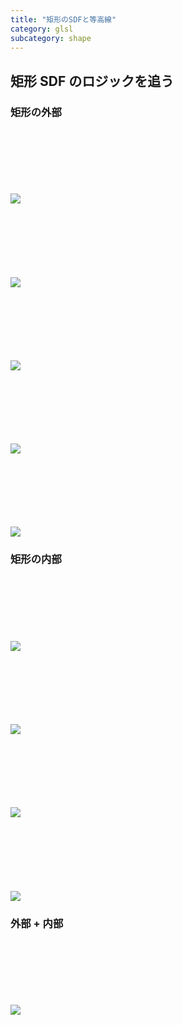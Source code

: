 ```yaml
---
title: "矩形のSDFと等高線"
category: glsl
subcategory: shape
---
```



<Canvas />

## 矩形 SDF のロジックを追う

### 矩形の外部

```glsl
// centerを中心とした、center + distを頂点とする矩形
float rect(vec2 xy, vec2 center, vec2 dist) {
  // xyを中心からの距離に変換
  vec2 point = abs(xy - center);
  return length(point);
}
```

![](/webgl-practice-ground/articles/sdf-rect-bg/01.png)

```glsl
// centerを中心とした、center + distを頂点とする矩形
float rect(vec2 xy, vec2 center, vec2 dist) {
  // xyを中心からの距離に変換
  vec2 point = abs(xy - center);
  return length(point - dist);
}
```

![](/webgl-practice-ground/articles/sdf-rect-bg/02.png)

```glsl
// centerを中心とした、center + distを頂点とする矩形
float rect(vec2 xy, vec2 center, vec2 dist) {
  // xyを中心からの距離に変換
  vec2 point = abs(xy - center);
  return max(point - dist, vec2(0.0)).x;
}
```

![](/webgl-practice-ground/articles/sdf-rect-bg/03.png)

```glsl
// centerを中心とした、center + distを頂点とする矩形
float rect(vec2 xy, vec2 center, vec2 dist) {
  // xyを中心からの距離に変換
  vec2 point = abs(xy - center);
  return max(point - dist, vec2(0.0)).y;
}
```

![](/webgl-practice-ground/articles/sdf-rect-bg/04.png)

```glsl
// centerを中心とした、center + distを頂点とする矩形
float rect(vec2 xy, vec2 center, vec2 dist) {
  // xyを中心からの距離に変換
  vec2 point = abs(xy - center);
  return length(max(point - dist, vec2(0.0)));
}
```

![](/webgl-practice-ground/articles/sdf-rect-bg/05.png)

### 矩形の内部

```glsl
// centerを中心とした、center + distを頂点とする矩形
float rect(vec2 xy, vec2 center, vec2 dist) {
  // xyを中心からの距離に変換
  vec2 point = abs(xy - center);
  return point.x - dist.x;
}
```

![](/webgl-practice-ground/articles/sdf-rect-bg/06.png)

```glsl
// centerを中心とした、center + distを頂点とする矩形
float rect(vec2 xy, vec2 center, vec2 dist) {
  // xyを中心からの距離に変換
  vec2 point = abs(xy - center);
  return point.y - dist.y;
}
```

![](/webgl-practice-ground/articles/sdf-rect-bg/07.png)

```glsl
// centerを中心とした、center + distを頂点とする矩形
float rect(vec2 xy, vec2 center, vec2 dist) {
  // xyを中心からの距離に変換
  vec2 point = abs(xy - center);
  return max(point.x - dist.x, point.y - dist.y);
}
```

![](/webgl-practice-ground/articles/sdf-rect-bg/08.png)

```glsl
// centerを中心とした、center + distを頂点とする矩形
float rect(vec2 xy, vec2 center, vec2 dist) {
  // xyを中心からの距離に変換
  vec2 point = abs(xy - center);
  return min(max(point.x - dist.x, point.y - dist.y), 0.0);
}
```

![](/webgl-practice-ground/articles/sdf-rect-bg/09.png)

### 外部 + 内部

```glsl
// centerを中心とした、center + distを頂点とする矩形
float rect(vec2 xy, vec2 center, vec2 dist) {
  // xyを中心からの距離に変換
  vec2 point = abs(xy - center);
  return length(max(point - dist, vec2(0.0))) + min(max(point.x - dist.x, point.y - dist.y), 0.0);
}
```

![](/webgl-practice-ground/articles/sdf-rect-bg/10.png)
